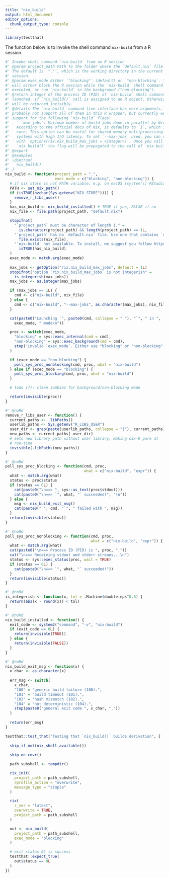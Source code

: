 ```yaml
---
title: "nix_build"
output: html_document
editor_options:
  chunk_output_type: console
---
```


```r
library(testthat)
```

The function below is to invoke the shell command `nix-build` from a R 
session.

```r
#' Invoke shell command `nix-build` from an R session
#' @param project_path Path to the folder where the `default.nix` file resides. 
#' The default is `"."`, which is the working directory in the current R
#' session.
#' @param exec_mode Either `"blocking"` (default) or `"non-blocking`. This
#' will either block the R session while the `nix-build` shell command is
#' executed, or run `nix-build` in the background ("non-blocking").
#' @return integer of the process ID (PID) of `nix-build` shell command
#' launched, if `nix_build()` call is assigned to an R object. Otherwise, it 
#' will be returned invisibly.
#' @details The `nix-build` command line interface has more arguments. We will
#' probably not support all of them in this R wrapper, but currently we have
#' support for the following `nix-build` flags:
#' - `--max-jobs`: Maximum number of build jobs done in parallel by Nix.
#'   According to the official docs of Nix, it defaults to `1`, which is one
#'   core. This option can be useful for shared memory multiprocessing or
#'   systems with high I/O latency. To set `--max-jobs` used, you can declare
#'   with `options(rix.nix_build_max_jobs = <integer>)`. Once you call
#'   `nix_build()` the flag will be propagated to the call of `nix-build`.
#' @export
#' @examples
#' \dontrun{
#'   nix_build()
#' }
nix_build <- function(project_path = ".",
                      exec_mode = c("blocking", "non-blocking")) {
  # if nix store is not PATH variable; e.g. on macOS (system's) RStudio
  PATH <- set_nix_path()
  if (isTRUE(nzchar(Sys.getenv("NIX_STORE")))) {
    remove_r_libs_user()
  }
  has_nix_build <- nix_build_installed() # TRUE if yes, FALSE if no
  nix_file <- file.path(project_path, "default.nix")

  stopifnot(
    "`project_path` must be character of length 1." =
      is.character(project_path) && length(project_path) == 1L,
    "`project_path` has no `default.nix` file. Use one that contains `default.nix`" =
      file.exists(nix_file),
    "`nix-build` not available. To install, we suggest you follow https://zero-to-nix.com/start/install ." =
      isTRUE(has_nix_build)
  )
  exec_mode <- match.arg(exec_mode)
 
  max_jobs <- getOption("rix.nix_build_max_jobs", default = 1L)
  stopifnot("option `rix.nix_build_max_jobs` is not integerish" =
    is_integerish(max_jobs))
  max_jobs <- as.integer(max_jobs)

  if (max_jobs == 1L) {
    cmd <- c("nix-build", nix_file)
  } else {
    cmd <- c("nix-build", "--max-jobs", as.character(max_jobs), nix_file)
  }

  cat(paste0("Launching `", paste0(cmd, collapse = " "), "`", " in ",
    exec_mode, " mode\n"))

  proc <- switch(exec_mode,
    "blocking" = sys::exec_internal(cmd = cmd),
    "non-blocking" = sys::exec_background(cmd = cmd),
    stop('invalid `exec_mode`. Either use "blocking" or "non-blocking"')
  )

  if (exec_mode == "non-blocking") {
    poll_sys_proc_nonblocking(cmd, proc, what = "nix-build")
  } else if (exec_mode == "blocking") {
    poll_sys_proc_blocking(cmd, proc, what = "nix-build")
  }

  # todo (?): clean zombies for background/non-blocking mode

  return(invisible(proc))
}

#' @noRd
remove_r_libs_user <- function() {
  current_paths <- .libPaths()
  userlib_paths <- Sys.getenv("R_LIBS_USER")
  user_dir <- grep(paste(userlib_paths, collapse = "|"), current_paths)
  new_paths <- current_paths[-user_dir]
  # sets new library path without user library, making nix-R pure at 
  # run-time
  invisible(.libPaths(new_paths))
}

#' @noRd
poll_sys_proc_blocking <- function(cmd, proc,
                                   what = c("nix-build", "expr")) {
  what <- match.arg(what)
  status <- proc$status
  if (status == 0L) {
    cat(paste0("\n==> ", sys::as_text(proc$stdout)))
    cat(paste0("\n==> `", what, "` succeeded!", "\n"))
  } else {
    msg <- nix_build_exit_msg()
    cat(paste0("`", cmd, "`", " failed with ", msg))
  }
  return(invisible(status))
}

#' @noRd
poll_sys_proc_nonblocking <- function(cmd, proc, 
                                      what = c("nix-build", "expr")) {
  what <- match.arg(what)
  cat(paste0("\n==> Process ID (PID) is ", proc, "."))
  cat("\n==> Receiving stdout and stderr streams...\n")
  status <- sys::exec_status(proc, wait = TRUE)
  if (status == 0L) {
    cat(paste0("\n==> `", what, "` succeeded!"))
  }
  return(invisible(status))
}

#' @noRd
is_integerish <- function(x, tol = .Machine$double.eps^0.5) {
  return(abs(x - round(x)) < tol)
}

#' @noRd
nix_build_installed <- function() {
  exit_code <- system2("command", "-v", "nix-build")
  if (exit_code == 0L) {
    return(invisible(TRUE))
  } else {
    return(invisible(FALSE))
  }
}

#' @noRd
nix_build_exit_msg <- function(x) {
  x_char <- as.character(x)
  
  err_msg <- switch(
    x_char,
    "100" = "generic build failure (100).",
    "101" = "build timeout (101).",
    "102" = "hash mismatch (102).",
    "104" = "not deterministic (104).",
    stop(paste0("general exit code ", x_char, "."))
  )
  
  return(err_msg)
}
```

```r

testthat::test_that("Testing that `nix_build()` builds derivation", {
  
  skip_if_not(nix_shell_available())
  
  skip_on_covr()

  path_subshell <- tempdir()

  rix_init(
    project_path = path_subshell,
    rprofile_action = "overwrite",
    message_type = "simple"
  )

  rix(
    r_ver = "latest",
    overwrite = TRUE,
    project_path = path_subshell
  )

  out <- nix_build(
    project_path = path_subshell,
    exec_mode = "blocking"
  )

  # exit status 0L is success
  testthat::expect_true(
    out$status == 0L
  )
})
```
